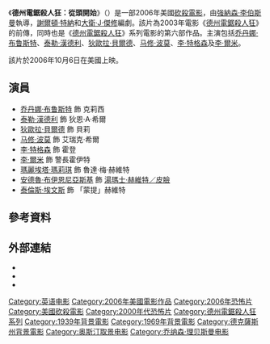 {{noteTA
|G1=Show
|G2=Movie
|G3=PP
|T=zh-tw:德州電鋸殺人狂：從頭開始;zh-hk:德州電鋸殺人狂：成魔之路;zh-cn:德州电锯杀人狂前传;
|1=zh-tw:德州電鋸殺人狂：從頭開始;zh-hk:德州電鋸殺人狂：成魔之路;zh-cn:德州电锯杀人狂前传;
}}
{{Infobox film
| name           = 德州電鋸殺人狂：從頭開始
| original_name  = {{lang|en|''The Texas Chainsaw Massacre: The Beginning''}}
| image          = The Texas Chainsaw Massacre The Beginning Poster.jpg
| alt            = 
| caption        = 電影海報
| director       = [[強納森·李伯斯曼|強納森·李伯斯曼]]
| producer       = {{Plainlist|
* [[麥可·貝|麥可·貝]]
* [[邁克·弗萊斯|邁克·弗萊斯]]
* [[陶比·胡柏|陶比·胡柏]]
* [[金姆·漢高爾|金姆·漢高爾]]
* [[安德魯·福姆|安德魯·福姆]]
* [[布萊德·富勒_(製片人)|布萊德·富勒]]
}}
| writer         = {{Plainlist|
* [[謝爾頓·特納|謝爾頓·特納]]
* [[大衛·J·傑修|大衛·J·傑修]]
}}
| based_on       = {{based on|{{le|德州電鋸殺人狂系列|The Texas Chainsaw Massacre (franchise)}}|[[陶比·胡柏|陶比·胡柏]]<br />{{le|金·漢高爾|Kim Henkel}}}}
| starring       = {{Plainlist|
* [[乔丹娜·布鲁斯特|乔丹娜·布鲁斯特]]
* [[泰勒·漢德利|泰勒·漢德利]]
* [[狄歐拉·貝爾德|狄歐拉·貝爾德]]
* [[马修·波莫|马修·波莫]]
* [[李·特格森|李·特格森]]
* [[李·爾米|李·爾米]]
}}
| music          = [[史蒂夫·賈布隆斯基|史蒂夫·賈布隆斯基]]
| cinematography = [[盧卡斯·埃特林|盧卡斯·埃特林]]
| editing        = 喬納森·趙伯納爾
| studio         = {{Plainlist|
* Next Entertainment
* [[白金沙丘|白金沙丘]]
}}
| distributor    = [[新線影業|新線影業]]
| released       = {{Film date|2006|10|6|美國}}
| runtime        = 91分鐘<ref>{{cite web | url=http://bbfc.co.uk/releases/texas-chainsaw-massacre-beginning-2 | title=''THE TEXAS CHAINSAW MASSACRE: THE BEGINNING'' (18) | work=[[British_Board_of_Film_Classification|British Board of Film Classification]] | date=2006-10-03 | accessdate=2016-01-19 | archive-date=2015-04-06 | archive-url=https://web.archive.org/web/20150406190619/http://www.bbfc.co.uk/releases/texas-chainsaw-massacre-beginning-2 | dead-url=no }}</ref>
| country        = 美國
| language       = 英語
| budget         = 1600萬美元<ref name="mojo">{{cite web|title=The Texas Chainsaw Massacre: The Beginning (2006) - Box Office Mojo|url=http://www.boxofficemojo.com/movies/?id=tcmbeginning.htm|website=Box Office Mojo.com|publisher=Box Office Mojo|accessdate=2016-02-19|archive-date=2011-08-05|archive-url=https://web.archive.org/web/20110805083344/http://boxofficemojo.com/movies/?id=tcmbeginning.htm|dead-url=no}}</ref>
| gross          = 5180萬美元<ref name="mojo" />
| preceded_by    = 
| followed_by    = 
| cn_name        = 德州电锯杀人狂前传
| hk_name        = 德州電鋸殺人狂：成魔之路
| tw_name        = 德州電鋸殺人狂：從頭開始
}}

《'''德州電鋸殺人狂：從頭開始'''》（{{lang-en|''The Texas Chainsaw Massacre: The Beginning''}}）是一部2006年美國[[砍殺電影|砍殺電影]]，由[[強納森·李伯斯曼|強納森·李伯斯曼]]執導，[[謝爾頓·特納|謝爾頓·特納]]和[[大衛·J·傑修|大衛·J·傑修]]編劇。該片為2003年電影《[[德州電鋸殺人狂_(2003年電影)|德州電鋸殺人狂]]》的前傳，同時也是《[[德州電鋸殺人狂系列電影|德州電鋸殺人狂]]》系列電影的第六部作品。主演包括[[乔丹娜·布鲁斯特|乔丹娜·布鲁斯特]]、[[泰勒·漢德利|泰勒·漢德利]]、[[狄歐拉·貝爾德|狄歐拉·貝爾德]]、[[马修·波莫|马修·波莫]]、[[李·特格森|李·特格森]]及[[李·爾米|李·爾米]]。

該片於2006年10月6日在美國上映。

== 演員 ==
* [[乔丹娜·布鲁斯特|乔丹娜·布鲁斯特]] 飾 克莉西
* [[泰勒·漢德利|泰勒·漢德利]] 飾 狄恩·A·希爾
* [[狄歐拉·貝爾德|狄歐拉·貝爾德]] 飾 貝莉
* [[马修·波莫|马修·波莫]] 飾 艾瑞克·希爾
* [[李·特格森|李·特格森]] 飾 霍登
* [[李·爾米|李·爾米]] 飾 警長霍伊特
* [[瑪麗埃塔·瑪莉琪|瑪麗埃塔·瑪莉琪]] 飾 魯達·梅·赫維特
* [[安德魯·布伊恩尼亞斯基|安德魯·布伊恩尼亞斯基]] 飾 [[皮臉|湯瑪士·赫維特／皮臉]]
* [[泰倫斯·埃文斯|泰倫斯·埃文斯]] 飾 「蒙提」赫維特

== 參考資料 ==
{{Reflist|30em}}

== 外部連結 ==
* {{IMDb title|0420294}}
* {{douban|1507152}}
* {{Rotten Tomatoes|the_texas_chainsaw_massacre_the_beginning}}

{{The Texas Chainsaw Massacre}}
{{Jonathan Liebesman}}
{{DEFAULTSORT:Texas Chainsaw Massacre: The Beginning, The}}
[[Category:英语电影|Category:英语电影]]
[[Category:2006年美國電影作品|Category:2006年美國電影作品]]
[[Category:2006年恐怖片|Category:2006年恐怖片]]
[[Category:美國砍殺電影|Category:美國砍殺電影]]
[[Category:2000年代恐怖片|Category:2000年代恐怖片]]
[[Category:德州電鋸殺人狂系列|Category:德州電鋸殺人狂系列]]
[[Category:1939年背景電影|Category:1939年背景電影]]
[[Category:1969年背景電影|Category:1969年背景電影]]
[[Category:德克薩斯州背景電影|Category:德克薩斯州背景電影]]
[[Category:奥斯汀取景电影|Category:奥斯汀取景电影]]
[[Category:乔纳森·理贝斯曼电影|Category:乔纳森·理贝斯曼电影]]